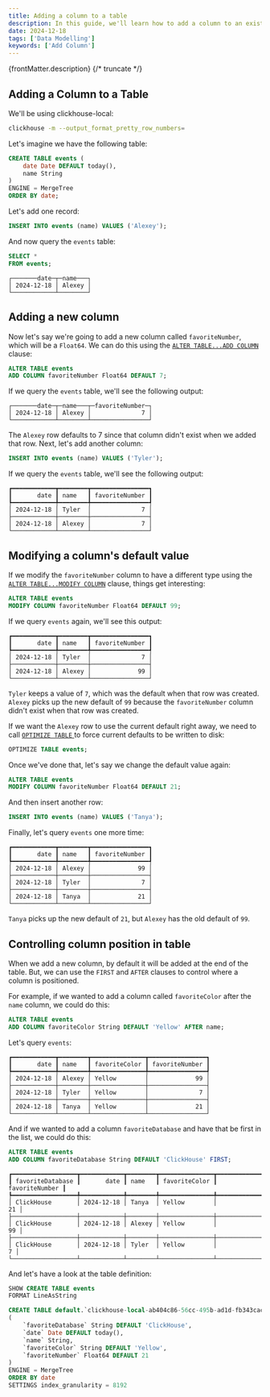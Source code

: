```yaml
---
title: Adding a column to a table
description: In this guide, we'll learn how to add a column to an existing table.
date: 2024-12-18
tags: ['Data Modelling']
keywords: ['Add Column']
---
```


{frontMatter.description}
{/* truncate */}

## Adding a Column to a Table

We'll be using clickhouse-local:

```bash
clickhouse -m --output_format_pretty_row_numbers=
```

Let's imagine we have the following table:

```sql
CREATE TABLE events (
    date Date DEFAULT today(), 
    name String
) 
ENGINE = MergeTree
ORDER BY date;
```

Let's add one record:

```sql
INSERT INTO events (name) VALUES ('Alexey');
```

And now query the `events` table:

```sql
SELECT *
FROM events;
```

```text
┌───────date─┬─name───┐
│ 2024-12-18 │ Alexey │
└────────────┴────────┘
```

## Adding a new column

Now let's say we're going to add a new column called `favoriteNumber`, which will be a `Float64`.
We can do this using the [`ALTER TABLE...ADD COLUMN`](/docs/en/sql-reference/statements/alter/column#add-column) clause:

```sql
ALTER TABLE events 
ADD COLUMN favoriteNumber Float64 DEFAULT 7;
```

If we query the `events` table, we'll see the following output:

```text
┌───────date─┬─name───┬─favoriteNumber─┐
│ 2024-12-18 │ Alexey │              7 │
└────────────┴────────┴────────────────┘
```

The `Alexey` row defaults to 7 since that column didn't exist when we added that row.
Next, let's add another column:

```sql
INSERT INTO events (name) VALUES ('Tyler');
```

If we query the `events` table, we'll see the following output:

```text
┏━━━━━━━━━━━━┳━━━━━━━━┳━━━━━━━━━━━━━━━━┓
┃       date ┃ name   ┃ favoriteNumber ┃
┡━━━━━━━━━━━━╇━━━━━━━━╇━━━━━━━━━━━━━━━━┩
│ 2024-12-18 │ Tyler  │              7 │
├────────────┼────────┼────────────────┤
│ 2024-12-18 │ Alexey │              7 │
└────────────┴────────┴────────────────┘
```


## Modifying a column's default value

If we modify the `favoriteNumber` column to have a different type using the [`ALTER TABLE...MODIFY COLUMN`](/docs/en/sql-reference/statements/alter/column#modify-column) clause, things get interesting:

```sql
ALTER TABLE events 
MODIFY COLUMN favoriteNumber Float64 DEFAULT 99;
```

If we query `events` again, we'll see this output:

```text
┏━━━━━━━━━━━━┳━━━━━━━━┳━━━━━━━━━━━━━━━━┓
┃       date ┃ name   ┃ favoriteNumber ┃
┡━━━━━━━━━━━━╇━━━━━━━━╇━━━━━━━━━━━━━━━━┩
│ 2024-12-18 │ Tyler  │              7 │
├────────────┼────────┼────────────────┤
│ 2024-12-18 │ Alexey │             99 │
└────────────┴────────┴────────────────┘
```

`Tyler` keeps a value of `7`, which was the default when that row was created.
`Alexey` picks up the new default of `99` because the `favoriteNumber` column didn't exist when that row was created.

If we want the `Alexey` row to use the current default right away, we need to call [`OPTIMIZE TABLE` ](/docs/en/sql-reference/statements/optimize) to force current defaults to be written to disk:

```sql
OPTIMIZE TABLE events;
```

Once we've done that, let's say we change the default value again:

```sql
ALTER TABLE events 
MODIFY COLUMN favoriteNumber Float64 DEFAULT 21;
```

And then insert another row:

```sql
INSERT INTO events (name) VALUES ('Tanya');
```

Finally, let's query `events` one more time:

```text
┏━━━━━━━━━━━━┳━━━━━━━━┳━━━━━━━━━━━━━━━━┓
┃       date ┃ name   ┃ favoriteNumber ┃
┡━━━━━━━━━━━━╇━━━━━━━━╇━━━━━━━━━━━━━━━━┩
│ 2024-12-18 │ Alexey │             99 │
├────────────┼────────┼────────────────┤
│ 2024-12-18 │ Tyler  │              7 │
├────────────┼────────┼────────────────┤
│ 2024-12-18 │ Tanya  │             21 │
└────────────┴────────┴────────────────┘
```

`Tanya` picks up the new default of `21`, but `Alexey` has the old default of `99`.

## Controlling column position in table

When we add a new column, by default it will be added at the end of the table.
But, we can use the `FIRST` and `AFTER` clauses to control where a column is positioned.

For example, if we wanted to add a column called `favoriteColor` after the `name` column, we could do this:

```sql
ALTER TABLE events
ADD COLUMN favoriteColor String DEFAULT 'Yellow' AFTER name;
```

Let's query `events`:

```text
┏━━━━━━━━━━━━┳━━━━━━━━┳━━━━━━━━━━━━━━━┳━━━━━━━━━━━━━━━━┓
┃       date ┃ name   ┃ favoriteColor ┃ favoriteNumber ┃
┡━━━━━━━━━━━━╇━━━━━━━━╇━━━━━━━━━━━━━━━╇━━━━━━━━━━━━━━━━┩
│ 2024-12-18 │ Alexey │ Yellow        │             99 │
├────────────┼────────┼───────────────┼────────────────┤
│ 2024-12-18 │ Tyler  │ Yellow        │              7 │
├────────────┼────────┼───────────────┼────────────────┤
│ 2024-12-18 │ Tanya  │ Yellow        │             21 │
└────────────┴────────┴───────────────┴────────────────┘
```

And if we wanted to add a column `favoriteDatabase` and have that be first in the list, we could do this:

```sql
ALTER TABLE events
ADD COLUMN favoriteDatabase String DEFAULT 'ClickHouse' FIRST;
```

```text
┏━━━━━━━━━━━━━━━━━━┳━━━━━━━━━━━━┳━━━━━━━━┳━━━━━━━━━━━━━━━┳━━━━━━━━━━━━━━━━┓
┃ favoriteDatabase ┃       date ┃ name   ┃ favoriteColor ┃ favoriteNumber ┃
┡━━━━━━━━━━━━━━━━━━╇━━━━━━━━━━━━╇━━━━━━━━╇━━━━━━━━━━━━━━━╇━━━━━━━━━━━━━━━━┩
│ ClickHouse       │ 2024-12-18 │ Tanya  │ Yellow        │             21 │
├──────────────────┼────────────┼────────┼───────────────┼────────────────┤
│ ClickHouse       │ 2024-12-18 │ Alexey │ Yellow        │             99 │
├──────────────────┼────────────┼────────┼───────────────┼────────────────┤
│ ClickHouse       │ 2024-12-18 │ Tyler  │ Yellow        │              7 │
└──────────────────┴────────────┴────────┴───────────────┴────────────────┘
```

And let's have a look at the table definition:


```sql
SHOW CREATE TABLE events
FORMAT LineAsString
```

```sql
CREATE TABLE default.`clickhouse-local-ab404c86-56cc-495b-ad1d-fb343cac3bc0events`
(
    `favoriteDatabase` String DEFAULT 'ClickHouse',
    `date` Date DEFAULT today(),
    `name` String,
    `favoriteColor` String DEFAULT 'Yellow',
    `favoriteNumber` Float64 DEFAULT 21
)
ENGINE = MergeTree
ORDER BY date
SETTINGS index_granularity = 8192
```
